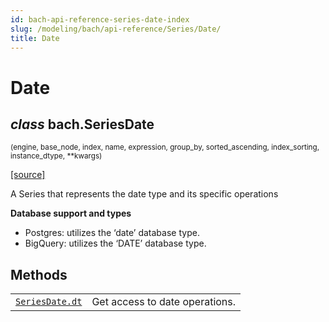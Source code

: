 ```yaml
---
id: bach-api-reference-series-date-index
slug: /modeling/bach/api-reference/Series/Date/
title: Date
---
```


# Date

<div className="class">

## <span className="type-annotation"><em>class</em></span> <span className="additional-name">bach.</span><span className="name">SeriesDate</span>

<small className="parameter-list">(<span className="parameter" id="engine">engine</span>, <span className="parameter" id="base_node">base_node</span>, <span className="parameter" id="index">index</span>, <span className="parameter" id="name">name</span>, <span className="parameter" id="expression">expression</span>, <span className="parameter" id="group_by">group_by</span>, <span className="parameter" id="sorted_ascending">sorted_ascending</span>, <span className="parameter" id="index_sorting">index_sorting</span>, <span className="parameter" id="instance_dtype">instance_dtype</span>, <span className="parameter" id="**">\*\*kwargs</span>)</small>


&#8203;<span className="view-source">[[source]](https://github.com/objectiv/objectiv-analytics/blob/main/bach/bach/series/series_datetime.py)</span>

<div className="content">

A Series that represents the date type and its specific operations

**Database support and types**

* Postgres: utilizes the ‘date’ database type.
* BigQuery: utilizes the ‘DATE’ database type.


</div>


</div>

## Methods

<div className="table-autosummary">

|                                                   |                                                                                                                                                                                                     |
| ------------------------------------------------- | -------------------------------------------------------------------------------------------------------------------------------------------------------------------------------------------------- |
| [`SeriesDate.dt`](/modeling/bach/api-reference/Series/Date/bach.SeriesDate.dt.mdx)                                     | Get access to date operations.                                                                                                                                                                      |


</div>
